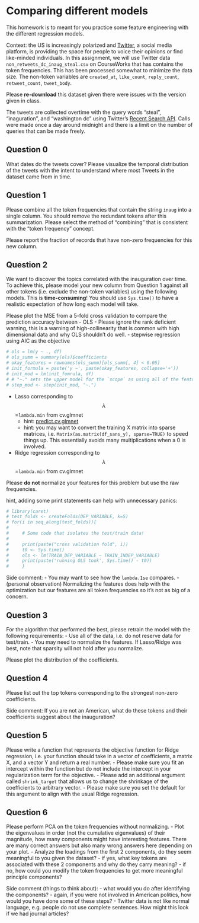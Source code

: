 # Comparing different models

This homework is to meant for you practice some feature engineering with the
different regression models.

Context: the US is increasingly polarized and [Twitter](https://twitter.com/home), a social
media platform, is providing the space for people to voice their opinions or find like-minded
individuals. In this assignment, we will use Twitter data `non_retweets_dc_inaug_steal.csv` on CourseWorks
that has contains the token frequencies. This has been processed somewhat to minimize the data size. 
The non-token variables are `created_at`, `like_count`, `reply_count`, `retweet_count`, `tweet_body`.

Please **re-download** this dataset given there were issues with the version given in class.

The tweets are collected overtime with the query words "steal", "inaguration", and "washington dc" using
Twitter's [Recent Search API](https://developer.twitter.com/en/docs/twitter-api/tweets/search/api-reference/get-tweets-search-recent).
Calls were made once a day around midnight and there is a limit on the number of queries that
can be made freely.

## Question 0
What dates do the tweets cover? Please visualize the temporal distribution of the tweets
with the intent to understand where most Tweets in the dataset came from in time.

## Question 1
Please combine all the token frequencies that contain the string `inaug` into a single column.
You should remove the redundant tokens after this summarization. Please select the method
of "combining" that is consistent with the "token frequency" concept.

Please report the fraction of records that have non-zero frequencies for this new column.

## Question 2
We want to discover the topics correlated with the inauguration over time. To achieve this,
please model your new column from Question 1 against all other tokens (i.e. exclude the non-token variables)
using the following models. This is **time-consuming**! You should use `Sys.time()` to have a realistic expectation of how long each model will take.

Please plot the MSE from a 5-fold cross validation to compare the prediction accuracy between
- OLS
  - Please ignore the rank deficient warning, this is a warning of high-collinearity
    that is common with high dimensional data and why OLS shouldn't do well.
- stepwise regression using AIC as the objective




```r
# ols = lm(y ~ ., df)
# ols_summ = summary(ols)$coefficients
# okay_features = rownames(ols_summ)[ols_summ[, 4] < 0.05]
# init_formula = paste('y ~', paste(okay_features, collapse='+'))
# init_mod = lm(init_fomrula, df)
# # "~." sets the upper model for the `scope` as using all of the features
# step_mod <- step(init_mod, "~.")
```



- Lasso corresponding to $$\lambda$$=`lambda.min` from cv.glmnet
  - hint: [predict.cv.glmnet](https://www.rdocumentation.org/packages/glmnet/versions/4.1/topics/predict.cv.glmnet)
  - hint: you may want to convert the training X matrix into sparse matrices, i.e. `Matrix(as.matrix(df_sans_y), sparse=TRUE)`
    to speed things up. This essentially avoids many multiplications when a 0 is involved.
- Ridge regression corresponding to $$\lambda$$=`lambda.min` from cv.glmnet

Please **do not** normalize your features for this problem but use the raw frequencies.

hint, adding some print statements can help with unnecessary panics:
```r
# library(caret)
# test_folds <- createFolds(DEP_VARIABLE, k=5)
# for(i in seq_along(test_folds)){
# 
#     # Some code that isolates the test/train data!
#     
#     print(paste("cross validation fold", i))
#     t0 <- Sys.time()
#     ols <- lm(TRAIN_DEP_VARIABLE ~ TRAIN_INDEP_VARIABLE)
#     print(paste('running OLS took', Sys.time() - t0))
#     }
```

Side comment:
- You may want to see how the `lambda.1se` compares.
- (personal observation) Normalizing the features does help with the optimization but our features are
  all token frequencies so it's not as big of a concern.

## Question 3
For the algorithm that performed the best, please retrain the model with the following requirements:
- Use all of the data, i.e. do not reserve data for test/train.
- You may need to normalize the features. If Lasso/Ridge was best, note that sparsity will not hold after
  you normalize.

Please plot the distribution of the coefficients.

## Question 4
Please list out the top tokens corresponding to the strongest non-zero coefficients.

Side comment: If you are not an American, what do these tokens and their coefficients
suggest about the inauguration?


## Question 5

Please write a function that represents the objective function for Ridge regression, i.e. your function should take in a vector of coefficients, a matrix X, and a vector Y and return a real number.
- Please make sure you fit an intercept within the function but do not include the intercept in your regularization term for the objective.
- Please add an additional argument called `shrink_target` that allows us to change the shrinkage of the coefficients to arbitrary vector.
  - Please make sure you set the default for this argument to align with the usual Ridge regression.

## Question 6
Please perform PCA on the token frequencies without normalizing.
- Plot the eigenvalues in order (not the cumulative eigenvalues) of their magnitude, how many components might have interesting features. There are many correct answers but also many wrong answers here depending on your plot.
- Analyze the loadings from the first 2 components, do they seem meaningful to you given the dataset?
  - if yes, what key tokens are associated with these 2 components and why do they carry meaning?
  - if no, how could you modify the token frequencies to get more meaningful principle components?

Side comment (things to think about):
- what would you do after identifying the components?
- again, if you were not involved in American politics, how would you have done some of these steps?
- Twitter data is not like normal language, e.g. people do not use complete sentences. How might this look if we had journal articles?